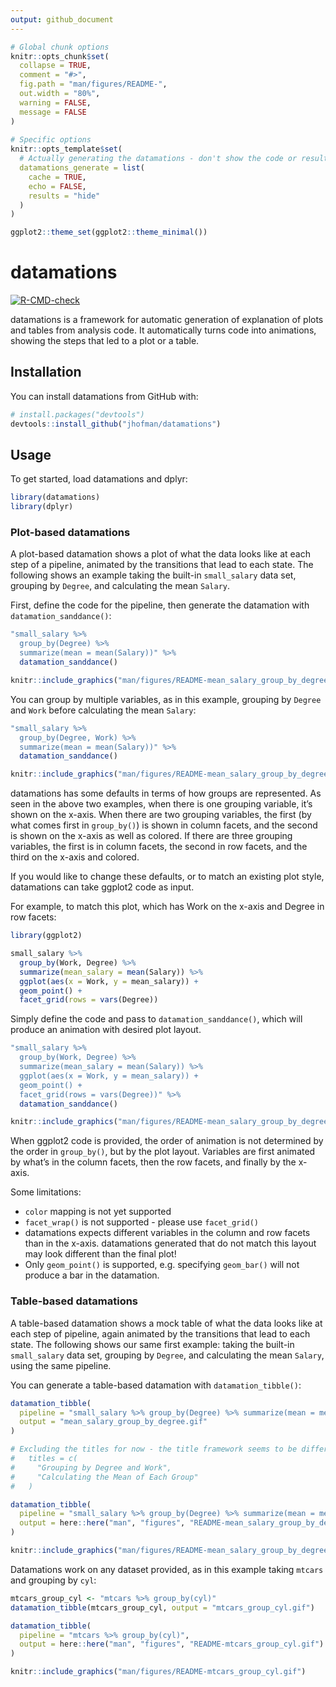 ```yaml
---
output: github_document
---
```


<!-- README.md is generated from README.Rmd. Please edit that file -->

```r
# Global chunk options
knitr::opts_chunk$set(
  collapse = TRUE,
  comment = "#>",
  fig.path = "man/figures/README-",
  out.width = "80%",
  warning = FALSE,
  message = FALSE
)
  
# Specific options
knitr::opts_template$set(
  # Actually generating the datamations - don't show the code or results (returns FALSE right now), and cache the image so it's not regenerated each time
  datamations_generate = list(
    cache = TRUE,
    echo = FALSE,
    results = "hide"
  )
)

ggplot2::theme_set(ggplot2::theme_minimal())
```

# datamations

<!-- badges: start -->
[![R-CMD-check](https://github.com/jhofman/datamations/workflows/R-CMD-check/badge.svg)](https://github.com/jhofman/datamations/actions)
<!-- badges: end -->

datamations is a framework for automatic generation of explanation of plots and tables from analysis code. It automatically turns code into animations, showing the steps that led to a plot or a table.

## Installation

You can install datamations from GitHub with:

```r
# install.packages("devtools")
devtools::install_github("jhofman/datamations")
```

## Usage

To get started, load datamations and dplyr:

```r
library(datamations)
library(dplyr)
```

### Plot-based datamations

A plot-based datamation shows a plot of what the data looks like at each step of a pipeline, animated by the transitions that lead to each state. The following shows an example taking the built-in `small_salary` data set, grouping by `Degree`, and calculating the mean `Salary`.

First, define the code for the pipeline, then generate the datamation with `datamation_sanddance()`:

```r
"small_salary %>% 
  group_by(Degree) %>%
  summarize(mean = mean(Salary))" %>%
  datamation_sanddance()
```

```r
knitr::include_graphics("man/figures/README-mean_salary_group_by_degree.gif")
```

You can group by multiple variables, as in this example, grouping by `Degree` and `Work` before calculating the mean `Salary`:

```r
"small_salary %>%
  group_by(Degree, Work) %>% 
  summarize(mean = mean(Salary))" %>%
  datamation_sanddance()
```

```r
knitr::include_graphics("man/figures/README-mean_salary_group_by_degree_work.gif")
```

datamations has some defaults in terms of how groups are represented. As seen in the above two examples, when there is one grouping variable, it's shown on the x-axis. When there are two grouping variables, the first (by what comes first in `group_by()`) is shown in column facets, and the second is shown on the x-axis as well as colored. If there are three grouping variables, the first is in column facets, the second in row facets, and the third on the x-axis and colored.

If you would like to change these defaults, or to match an existing plot style, datamations can take ggplot2 code as input.

For example, to match this plot, which has Work on the x-axis and Degree in row facets:

```r
library(ggplot2)

small_salary %>%
  group_by(Work, Degree) %>%
  summarize(mean_salary = mean(Salary)) %>%
  ggplot(aes(x = Work, y = mean_salary)) + 
  geom_point() + 
  facet_grid(rows = vars(Degree))
```

Simply define the code and pass to `datamation_sanddance()`, which will produce an animation with desired plot layout.

```r
"small_salary %>%
  group_by(Work, Degree) %>%
  summarize(mean_salary = mean(Salary)) %>%
  ggplot(aes(x = Work, y = mean_salary)) + 
  geom_point() + 
  facet_grid(rows = vars(Degree))" %>%
  datamation_sanddance()
```

```r
knitr::include_graphics("man/figures/README-mean_salary_group_by_degree_work_ggplot.gif")
```

When ggplot2 code is provided, the order of animation is not determined by the order in `group_by()`, but by the plot layout. Variables are first animated by what's in the column facets, then the row facets, and finally by the x-axis. 

Some limitations:

* `color` mapping is not yet supported
* `facet_wrap()` is not supported - please use `facet_grid()`
* datamations expects different variables in the column and row facets than in the x-axis. datamations generated that do not match this layout may look different than the final plot!
* Only `geom_point()` is supported, e.g. specifying `geom_bar()` will not produce a bar in the datamation.

### Table-based datamations

A table-based datamation shows a mock table of what the data looks like at each step of pipeline, again animated by the transitions that lead to each state. The following shows our same first example: taking the built-in `small_salary` data set, grouping by `Degree`, and calculating the mean `Salary`, using the same pipeline.

You can generate a table-based datamation with `datamation_tibble()`:

```r
datamation_tibble(
  pipeline = "small_salary %>% group_by(Degree) %>% summarize(mean = mean(Salary))",
  output = "mean_salary_group_by_degree.gif"
)
```

```r
# Excluding the titles for now - the title framework seems to be different between plots/tables so I'll dig into that later.
#   titles = c(
#     "Grouping by Degree and Work",
#     "Calculating the Mean of Each Group"
#   )

datamation_tibble(
  pipeline = "small_salary %>% group_by(Degree) %>% summarize(mean = mean(Salary))",
  output = here::here("man", "figures", "README-mean_salary_group_by_degree-table.gif")
)
```

```r
knitr::include_graphics("man/figures/README-mean_salary_group_by_degree-table.gif")
```

Datamations work on any dataset provided, as in this example taking `mtcars` and grouping by `cyl`:

```r
mtcars_group_cyl <- "mtcars %>% group_by(cyl)"
datamation_tibble(mtcars_group_cyl, output = "mtcars_group_cyl.gif")
```

```r
datamation_tibble(
  pipeline = "mtcars %>% group_by(cyl)",
  output = here::here("man", "figures", "README-mtcars_group_cyl.gif")
)
```

```r
knitr::include_graphics("man/figures/README-mtcars_group_cyl.gif")
```
